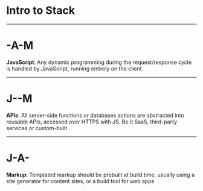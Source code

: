 

<Head>
  <title>Intro to JAMStack</title>
</Head>

# Intro to <Highlight text="JAM" />Stack

---

# <Highlight text="J" />-A-M

**JavaScript**: Any dynamic programming during the request/response cycle is handled by JavaScript, running entirely on the client.

---

# J-<Highlight text="A" />-M

**APIs**: All server-side functions or databases actions are abstracted into reusable APIs, accessed over HTTPS with JS. Be it SaaS, third-party services or custom-built.

---

# J-A-<Highlight text="M" />

**Markup**: Templated markup should be prebuilt at build time, usually using a site generator for content sites, or a build tool for web apps
